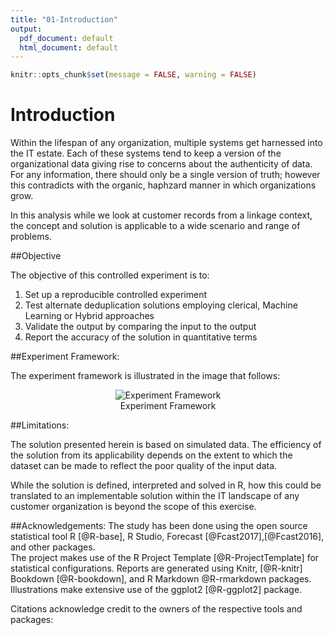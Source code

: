 ```yaml
---
title: "01-Introduction"
output:
  pdf_document: default
  html_document: default
---
```

\fontsize{11}{22}

```r
knitr::opts_chunk$set(message = FALSE, warning = FALSE)
```

# Introduction {#introduction}

Within the lifespan of any organization, multiple systems get harnessed into the IT estate.  Each of these systems tend to keep a version of the organizational data giving rise to concerns about the authenticity of data.  For any information, there should only be a single version of truth; however this contradicts with the organic, haphzard manner in which organizations grow.  

In this analysis while we look at customer records from a linkage context, the concept and solution is applicable to a wide scenario and range of problems.  

##Objective

The objective of this controlled experiment is to:  

1.  Set up a reproducible controlled experiment
2.  Test alternate deduplication solutions employing clerical, Machine Learning or Hybrid approaches  
3.  Validate the output by comparing the input to the output  
4.  Report the accuracy of the solution in quantitative terms  

##Experiment Framework:

The experiment framework is illustrated in the image that follows:  

 <center>![Experiment Framework](experiment-framework.png)</center>



##Limitations:

The solution presented herein is based on simulated data.  The efficiency of the solution from its applicability depends on the extent to which the dataset can be made to reflect the poor quality of the input data.  

While the solution is defined, interpreted and solved in R, how this could be translated to an implementable solution within the IT landscape of any customer organization is beyond the scope of this exercise.    


##Acknowledgements:
The study has been done using the open source statistical tool R [@R-base], R Studio, Forecast [@Fcast2017],[@Fcast2016], and other packages.  
The project makes use of the R Project Template [@R-ProjectTemplate] for statistical configurations.  Reports are generated using Knitr, [@R-knitr] Bookdown [@R-bookdown], and R Markdown @R-rmarkdown packages.  Illustrations make extensive use of the ggplot2 [@R-ggplot2] package.

Citations acknowledge credit to the owners of the respective tools and packages:



